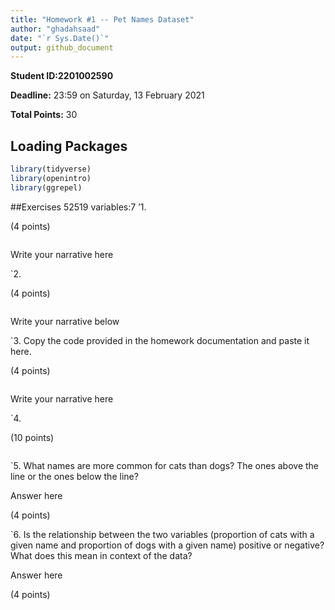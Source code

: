 ```yaml
---
title: "Homework #1 -- Pet Names Dataset"
author: "ghadahsaad"
date: "`r Sys.Date()`"
output: github_document
---
```


**Student ID:2201002590**

**Deadline:** 23:59 on Saturday, 13 February 2021

**Total Points:** 30


## Loading Packages

```r

library(tidyverse)
library(openintro)
library(ggrepel)
```


##Exercises
52519
 variables:7
 '1.

(4 points)
```r

```
Write your narrative here



`2.

(4 points)

```r

```
Write your narrative below


`3. Copy the code provided in the homework documentation and paste it here. 

(4 points)

```r

```
Write your narrative here



`4.

(10 points)

```r

```

`5.  What names are more common for cats than dogs? The ones above the line or the ones below the line?

Answer here

(4 points)

`6. Is the relationship between the two variables (proportion of cats with a given name and proportion of dogs with a given name) positive or negative? What does this mean in context of the data?

Answer here

(4 points)